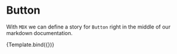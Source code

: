 
<Meta title="Form Controls/Button" component={Button} />

# Button

With `MDX` we can define a story for `Button` right in the middle of our
markdown documentation.


<Canvas>
  <Story name="button" args={{ label: "nice" }}>
    {Template.bind({})}
  </Story>
</Canvas>

<ArgsTable of={Button} />
